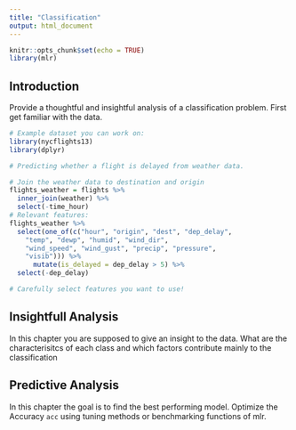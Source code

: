 ```yaml
---
title: "Classification"
output: html_document
---
```


```r
knitr::opts_chunk$set(echo = TRUE)
library(mlr)
```

## Introduction

Provide a thoughtful and insightful analysis of a classification problem.
First get familiar with the data.

```r
# Example dataset you can work on:
library(nycflights13)
library(dplyr)

# Predicting whether a flight is delayed from weather data.

# Join the weather data to destination and origin
flights_weather = flights %>%
  inner_join(weather) %>%
  select(-time_hour)
# Relevant features:
flights_weather %>%
  select(one_of(c("hour", "origin", "dest", "dep_delay", 
    "temp", "dewp", "humid", "wind_dir",
    "wind_speed", "wind_gust", "precip", "pressure",
    "visib"))) %>% 
      mutate(is_delayed = dep_delay > 5) %>%
  select(-dep_delay)

# Carefully select features you want to use! 

```

## Insightfull Analysis

In this chapter you are supposed to give an insight to the data.
What are the characterisitcs of each class and which factors contribute mainly to the classification

## Predictive Analysis

In this chapter the goal is to find the best performing model.
Optimize the Accuracy `acc` using tuning methods or benchmarking functions of mlr.
